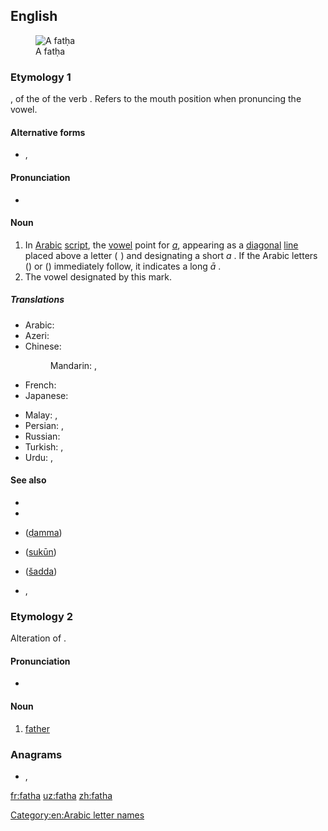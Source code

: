 {{also|fatHa|fatḥa}}
==English==
[[Image:00-Fatha.png|thumb|right|A fatḥa]]

===Etymology 1===
{{borrowing|en|ar|فَتْحَة||an [[opening]]}}, {{ar-instance noun|nocat=1|lc=1}} of the {{ar-verbal noun|nocat=1|lc=1}} {{m|ar|فَتْح||[[opening]]}} of the verb {{m|ar|فَتَحَ||to [[open]]}}. Refers to the mouth position when pronuncing the {{IPAchar|/a/}} vowel.

====Alternative forms====
* {{l|en|fatḥa}}, {{l|en|fatHa}}

====Pronunciation====
* {{a|UK}} {{IPA|/fɑːthɑ/|lang=en}}

====Noun====
{{examples-right|{{l|ar||دَ}}:&nbsp; {{IPAchar|/da/}}.<br> {{l|ar||دَا}} or {{l|ar||دَى}}:&nbsp; {{IPAchar|/daː/}}}}
{{en-noun}}

# In [[Arabic]] [[script]], the [[vowel]] point for ''[[a]]'', appearing as a [[diagonal]] [[line]] placed above a letter (&thinsp;{{m|ar|ـَ|tr=-}}&thinsp;) and designating a short ''a'' {{IPAchar|/a/}}. If the Arabic letters {{m|ar|ا}} (&lrm;{{m|ar|أَلِف}}) or {{m|ar|ى}} (&lrm;{{m|ar|أَلِف مَقْصُورَة}}) immediately follow, it indicates a long ''ā'' {{IPAchar|/aː/}}.
# The vowel designated by this mark.

=====Translations=====
{{trans-top|in the Arabic script, the vowel point for "a"}}
* Arabic: {{t|ar|فَتْحَة|f}}
* Azeri: {{t|az|fəthə}}
* Chinese:
*: Mandarin: {{t|cmn|開口符|sc=Hani}}, {{t|cmn|开口符|tr=kāikǒufú|sc=Hani}}
* French: {{t+|fr|fatha|f}}
* Japanese: {{t|ja|ファトハ|tr=fatoha}}
{{trans-mid}}
* Malay: {{t|ms|baris di atas}}, {{t|ms|fathah}}
* Persian: {{t+|fa|فتحه|tr=fathe|sc=fa-Arab}}, {{t+|fa|زبر|tr=zabar, zebar|sc=fa-Arab}}
* Russian: {{t|ru|фа́тха|f}}
* Turkish: {{t+|tr|fetha}}, {{t+|tr|üstün}}
* Urdu: {{t|ur|فتحه|tr=fatha}}, {{t|ur|زبر|tr=zabar}}
{{trans-bottom}}

====See also====
* {{pedia|Arabic diacritics}}
* {{l|en|kasra}}
* {{l|en|damma}} ([[ḍamma]])
* {{l|en|sukun}} ([[sukūn]])
* {{l|en|shadda}} ([[šadda]])
* {{l|en|tashkil}}, {{l|en|taškīl}}

===Etymology 2===
Alteration of {{m|en|father}}.

====Pronunciation====
* {{a|Geordie}} {{IPA|/fæðæ/|lang=en}}

====Noun====
{{en-noun}}

# {{lb|en|Geordie}} [[father]]

===Anagrams===
* {{l|en|Fatah}}, {{l|en|hafta}}

[[Category:en:Arabic letter names]]

[[fr:fatha]]
[[uz:fatha]]
[[zh:fatha]]